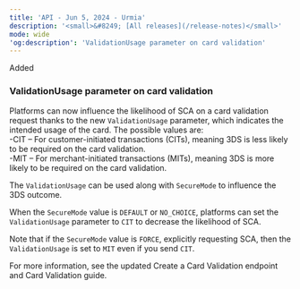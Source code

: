 ```yaml
---  
title: 'API - Jun 5, 2024 - Urmia'  
description: '<small>&#8249; [All releases](/release-notes)</small>'  
mode: wide  
'og:description': 'ValidationUsage parameter on card validation'  
---  
```

  
  <div class="pill pill-green rn-pill">Added</div> 
  
### ValidationUsage parameter on card validation  

Platforms can now influence the likelihood of SCA on a card validation request thanks to the new `ValidationUsage` parameter, which indicates the intended usage of the card. The possible values are:  
-CIT – For customer-initiated transactions (CITs), meaning 3DS is less likely to be required on the card validation.  
-MIT – For merchant-initiated transactions (MITs), meaning 3DS is more likely to be required on the card validation.  

The `ValidationUsage` can be used along with `SecureMode` to influence the 3DS outcome.  

When the `SecureMode` value is `DEFAULT` or `NO_CHOICE`, platforms can set the `ValidationUsage` parameter to `CIT` to decrease the likelihood of SCA.  

Note that if the `SecureMode` value is `FORCE`, explicitly requesting SCA, then the `ValidationUsage` is set to `MIT` even if you send `CIT`.  

For more information, see the updated Create a Card Validation endpoint and Card Validation guide.